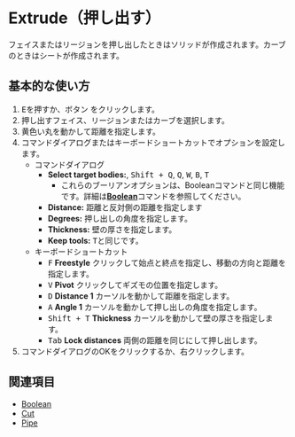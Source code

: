 
# Extrude（押し出す）

<Reference shortcut="E" command="Extrude" button="推奨コマンドメニューで" buttonIcon="button-extrude"/>

フェイスまたはリージョンを押し出したときはソリッドが作成されます。カーブのときはシートが作成されます。

## 基本的な使い方

1. <kbd>E</kbd>を押すか、ボタン <ButtonIcon type="button-extrude" /> をクリックします。
2. 押し出すフェイス、リージョンまたはカーブを選択します。
3. 黄色い丸を動かして距離を指定します。
4. コマンドダイアログまたはキーボードショートカットでオプションを設定します。 
   - <Kst>コマンドダイアログ</Kst>
      - **Select target bodies:**, <kbd>Shift + Q</kbd>, <kbd>Q</kbd>, <kbd>W</kbd>,  <kbd>B</kbd>,  <kbd>T</kbd>
         - これらのブーリアンオプションは、Booleanコマンドと同じ機能です。詳細は[**Boolean**](boolean)コマンドを参照してください。
      - **Distance:** 距離と反対側の距離を指定します
      - **Degrees:** 押し出しの角度を指定します。
      - **Thickness:** 壁の厚さを指定します。
      - **Keep tools:** <kbd>T</kbd>と同じです。
   - <Kst>キーボードショートカット</Kst>
      - <kbd>F</kbd> **Freestyle** クリックして始点と終点を指定し、移動の方向と距離を指定します。
      - <kbd>V</kbd> **Pivot** クリックしてギズモの位置を指定します。
      - <kbd>D</kbd> **Distance 1** カーソルを動かして距離を指定します。
      - <kbd>A</kbd> **Angle 1** カーソルを動かして押し出しの角度を指定します。
      - <kbd>Shift + T</kbd> **Thickness** カーソルを動かして壁の厚さを指定します。
      - <kbd>Tab</kbd> **Lock distances** 両側の距離を同じにして押し出します。
5. コマンドダイアログのOKをクリックするか、右クリックします。

## 関連項目
- [Boolean](boolean)
- [Cut](cut)
- [Pipe](pipe)